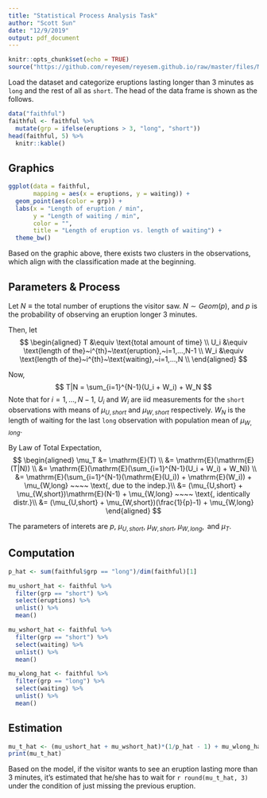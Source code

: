 ---
title: "Statistical Process Analysis Task"
author: "Scott Sun"
date: "12/9/2019"
output: pdf_document
---

```{r setup, include=FALSE}
knitr::opts_chunk$set(echo = TRUE)
source("https://github.com/reyesem/reyesem.github.io/raw/master/files/MA483/MA483Setup.R")
```

Load the dataset and categorize eruptions lasting longer than 3 minutes as `long` and the rest of all as `short`. The head of the data frame is shown as the follows.

```{r}
data("faithful")
faithful <- faithful %>%
  mutate(grp = ifelse(eruptions > 3, "long", "short"))
head(faithful, 5) %>%
  knitr::kable()
```

## Graphics

```{r, fig.width=5, fig.asp=0.5}
ggplot(data = faithful,
       mapping = aes(x = eruptions, y = waiting)) +
  geom_point(aes(color = grp)) +
  labs(x = "Length of eruption / min",
       y = "Length of waiting / min",
       color = "",
       title = "Length of eruption vs. length of waiting") +
  theme_bw()
```

\pagebreak
Based on the graphic above, there exists two clusters in the observations, which align with the classification made at the beginning.

## Parameters & Process

Let $N \equiv \text{the total number of eruptions the visitor saw}$. $N \sim Geom(p)$, and $p$ is the probability of observing an eruption longer 3 minutes.

Then, let 
$$
\begin{aligned}
T &\equiv \text{total amount of time} \\
U_i &\equiv \text{length of the}~i^{th}~\text{eruption},~i=1,...,N-1 \\
W_i &\equiv \text{length of the}~i^{th}~\text{waiting},~i=1,...,N \\
\end{aligned}
$$

Now, 
$$
T|N = \sum_{i=1}^{N-1}(U_i + W_i) + W_N
$$
Note that for $i = 1,...,N-1$, $U_i$ and $W_i$ are iid measurements for the `short` observations with means of $\mu_{U,short}$ and $\mu_{W,short}$ respectively. $W_N$ is the length of waiting for the last `long` observation with population mean of $\mu_{W,long}$.

By Law of Total Expectation,
$$
\begin{aligned}
\mu_T
&= \mathrm{E}(T) \\
&= \mathrm{E}(\mathrm{E}(T|N)) \\
&= \mathrm{E}(\mathrm{E}(\sum_{i=1}^{N-1}(U_i + W_i) + W_N)) \\
&= \mathrm{E}(\sum_{i=1}^{N-1}(\mathrm{E}(U_i)) + \mathrm{E}(W_i)) + \mu_{W,long} 
~~~~ \text{, due to the indep.}\\
&= (\mu_{U,short} + \mu_{W,short})\mathrm{E}(N-1) + \mu_{W,long} 
~~~~ \text{, identically distr.}\\
&= (\mu_{U,short} + \mu_{W,short})(\frac{1}{p}-1) + \mu_{W,long}
\end{aligned}
$$

The parameters of interets are $p,~\mu_{U,short},~\mu_{W,short},~\mu_{W,long},\text{ and } \mu_T$.

## Computation
```{r}
p_hat <- sum(faithful$grp == "long")/dim(faithful)[1]

mu_ushort_hat <- faithful %>%
  filter(grp == "short") %>%
  select(eruptions) %>%
  unlist() %>%
  mean()

mu_wshort_hat <- faithful %>%
  filter(grp == "short") %>%
  select(waiting) %>%
  unlist() %>%
  mean()

mu_wlong_hat <- faithful %>%
  filter(grp == "long") %>%
  select(waiting) %>%
  unlist() %>%
  mean()
```

## Estimation
```{r}
mu_t_hat <- (mu_ushort_hat + mu_wshort_hat)*(1/p_hat - 1) + mu_wlong_hat
print(mu_t_hat)
```
Based on the model, if the visitor wants to see an eruption lasting more than 3 minutes, it’s estimated that he/she has to wait for `r round(mu_t_hat, 3)` under the condition of just missing the previous eruption.

